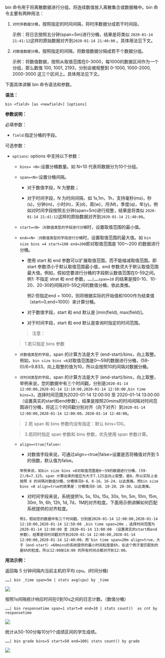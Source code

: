 bin 命令用于将离散数据进行分组，将连续数值放入离散集合或数据桶中。bin 命令主要有两种用法：

1. `对时序数据分桶`，按照指定的时间间隔，将时序数据分成若干时间段。

   示例：将日志按照五分钟(span=5m)进行分桶，结果是将类似 `2020-01-14 21:41:12`这样的原始数据对齐到`2020-01-14 21:40:00` 。具体用法见下文。
	 
2. `对数值数据分桶`，按照指定的间隔，将数值数据分隔成若干个数据分组。

   示例：将数值数据，按照从取值范围在0-3000，每1000的数据区间作为一个分组，那么数值 100, 1001, 2193，分别会被规整到 0-1000, 1000-2000, 2000-3000 这三个区间上。具体用法见下文。

下面具体讲解 bin 命令语法和参数。

**语法：**

```
bin <field> [as <newfield>] [options]
```

**参数说明：**

必填参数：

* `field`:指定分桶的字段。

可选参数：

* `options`: options 中支持以下参数：

  * `bins= <N>`:设置分桶数量。如 N=10 代表将数据分为10个分组。
  
  * `span=<N>`:设置分桶间隔。

	 * 对于数值字段，N 为整数；

	 * 对于时间字段，N 为时间间隔，如 1s,1m，1h，支持毫秒(ms)，秒(s)，分钟(m)，小时(h)，天(d)，周(w)，月(M)，季度(q)，年(y)。例如对时间字段按照五分钟(span=5m)进行规整，结果是将类似 `2020-01-14 21:41:12`这样的原始数据对齐到`2020-01-14 21:40:00`。
    
  * `start=<N> `:`对数值类型的字段进行分桶`时，设置取值范围的最小值。
  
  * `end=<N> `:`对数值类型的字段进行分桶`时，设置取值范围的最大值。如 `bin size bins =4 start=100 end=200`即对取值范围是 100～200 的数据进行分桶。
  
    * 使⽤ start 和 end 参数可以扩展取值范围，⽽不能缩减取值范围。即 start 参数须小于默认取值范围最小值，end 参数须大于默认取值范围最大值。例如，假如您要进行分桶的字段默认数值范围在0-59之间。
		例1: 不指定 strat 和 end 参数，`……|……span=10` 的结果是按0-10、10-20、20-30的间隔对0-59之间的数值分桶，依此类推。 
		
		例2:但指定end = 1000，则将根据实际的开始值和1000作为结束值（start=0,end=1000）来计算分桶。 
    
    * 对于数值字段，start 和 end 默认是 [min(field), max(field)]。
    
    * 对于时间字段，start 和 end 默认是查询时指定的时间范围。
    
	>注意：

   >1.若只指定 bins 参数

   *  `对数值类型的字段`，span 的计算方法是大于 (end-start)/bins，向上取整。例如，`bin size bins =6`对取值范围是0～59的数据进行分桶，(59-0)/6=9.833，向上取整的值为10，所以会按照10的间隔对数据分桶。

   * `对时间类型的字段`，span 的计算方法是大于 (end-start)/bins，向上取整，举例来说，您的数据中有三个时间戳，分别是`2020-01-14 12:00:00,2020-01-14 12:10:00,2020-01-14 12:50:00` ,`bin time bins=3`，选择时间范围为2020-01-14 12:00:00 至 2020-01-14 13:00:00 （设置真实的start和end参数），结果是按照20mins的时间间隔对时间范围进行分桶，将这三个时间戳分别对齐（向下对齐）到`2020-01-14 12:00:00,2020-01-14 12:00:00，2020-01-14 12:40:00`。

   >2.若 span 和 bins 参数均没有指定：默认 bins=100。

   >3.若同时指定 span 参数和 bins 参数，优先使用 span 参数计算。

  * `align=<true|false>`: 

	* 对数值字段来说，可通过align=<true|false>设置是否将桶值对齐到 5 的倍数，默认值为false。
	
	 ```
	举例来说，如bin size bins =8对取值范围是0～59的数据进行分桶，(59-2)/8=7.125，span 计算出来的值应为大于7.125且向上取整，是8，所以实际上会按照 8 的间隔对数值分桶，分桶情况0-8、8-16、16-24，以此类推。而bin size bins =8 align=true的效果是：分桶情况0-10、10-20、20-30，以此类推。
	```

	* 对时间字段来说，系统提供1s, 5s, 10s, 15s, 30s, 1m, 5m, 10m, 15m, 30m, 1h, 6h, 12h, 1d, 7d，1M的对齐粒度。下面用示例讲解如何匹配系统提供的对齐粒度。
	```
	例1，假如您的数据中有三个时间戳，分别是2020-01-14 12:00:00,2020-01-14 12:10:00,2020-01-14 12:50:00 ,bin time span=20m ，选择时间范围为2020-01-14 12:00:00 至 2020-01-14 13:00:00 （设置真实的start和end参数），结果是将时间戳对齐到2020-01-14 12:00:00,2020-01-14 12:00:00,2020-01-14 12:40:00，而`bin time span=20m align=true，大于（end-start）=60mins的系统提供的最小时间粒度是6h，在这个例子里匹配到的是6h的粒度。所以12:00到18:00 的所有时间点都对齐到12:00。
	```

**用法示例：**

返回每 5 分钟间隔内当前主机的平均 cpu。(时间分桶)

```
……| bin _time span=5m | stats avg(cpu) by _time
```

![](http://pw7x36qrk.bkt.clouddn.com/bin_time.png)


按照1s间隔统计响应时间在0到10s之间的日志计数。（数值分桶）

```
……| bin responsetime span=1 start=0 end=10 | stats count()  as cnt by responsetime
```

![](http://pw7x36qrk.bkt.clouddn.com/bin_responsetime.png)

统计从50-100分每10分1个成绩区间的学生成绩。
```
……| bin grade bins=5 start=50 end=100| stats count() by grade
```

![](http://pw7x36qrk.bkt.clouddn.com/bin_grade.png)